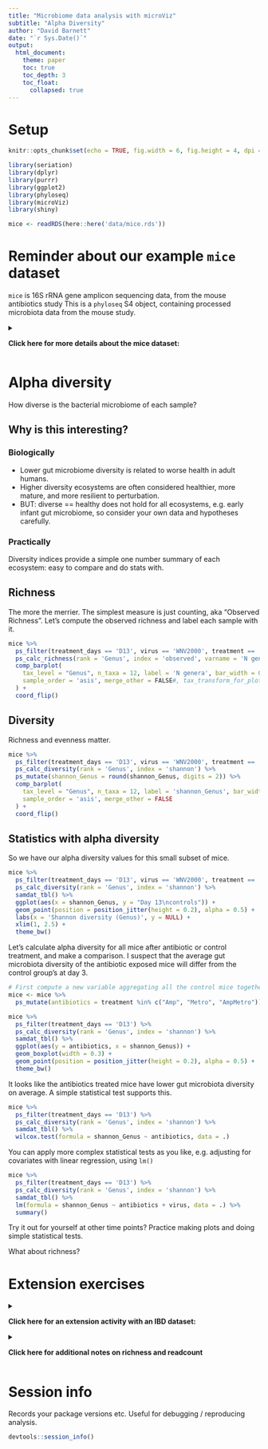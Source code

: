 ```yaml
---
title: "Microbiome data analysis with microViz"
subtitle: "Alpha Diversity"
author: "David Barnett"
date: "`r Sys.Date()`"
output: 
  html_document:
    theme: paper
    toc: true
    toc_depth: 3
    toc_float: 
      collapsed: true
---
```


# Setup

```r
knitr::opts_chunk$set(echo = TRUE, fig.width = 6, fig.height = 4, dpi = 120)
```

```r
library(seriation)
library(dplyr)
library(purrr)
library(ggplot2)
library(phyloseq)
library(microViz)
library(shiny)
```

```r
mice <- readRDS(here::here('data/mice.rds'))
```

# Reminder about our example `mice` dataset

`mice` is 16S rRNA gene amplicon sequencing data, from the mouse antibiotics study 
This is a `phyloseq` S4 object, containing processed microbiota data from the mouse study.

<details>

<summary>

**Click here for more details about the mice dataset:**

</summary>

**The mice data**

The data originate from a study on the effects of oral antibiotic administration on flavivirus infection (<https://www.ncbi.nlm.nih.gov/pubmed/29590614>).
Sequence data was generated from extracted nucleic acid from stool samples collected from individually caged mice and amplified using primers specific for the V4 region using primers 515F/806R.

The study followed flavivirus infection after the following treatments:

1)  Koolaid: Antibiotics are provided to the mice via their drinking water. As many of the antibiotics taste bad, koolaid is added as a sweetener. Therefore, the appropriate control is water spiked and labelled *koolaid*.
2)  Ampicillin (Amp): <https://en.wikipedia.org/wiki/Ampicillin>
3)  Metronidazole (Met): <https://en.wikipedia.org/wiki/Metronidazole>
4)  Ampicillin + Metronidazole (Amp+Metro)

Treatments were supplied ad libitum for 2 weeks prior to viral infection and maintained for 2 weeks post-infection.
Primary outcome was mouse survival.
Each treatment group had two subgroups of mice that were either a) left uninfected as controls or b) infected with West Nile Virus via a subcutaneous foot pad injection.

</details>

# Alpha diversity

How diverse is the bacterial microbiome of each sample?

## Why is this interesting?

### Biologically

-   Lower gut microbiome diversity is related to worse health in adult humans.
-   Higher diversity ecosystems are often considered healthier, more mature, and more resilient to perturbation.
-   BUT: diverse == healthy does not hold for all ecosystems, e.g. early infant gut microbiome, so consider your own data and hypotheses carefully.

### Practically

Diversity indices provide a simple one number summary of each ecosystem: easy to compare and do stats with.

## Richness

The more the merrier.
The simplest measure is just counting, aka "Observed Richness".
Let's compute the observed richness and label each sample with it.

```r
mice %>% 
  ps_filter(treatment_days == 'D13', virus == 'WNV2000', treatment == 'Vehicle') %>% 
  ps_calc_richness(rank = 'Genus', index = 'observed', varname = 'N genera') %>%
  comp_barplot(
    tax_level = "Genus", n_taxa = 12, label = 'N genera', bar_width = 0.7,
    sample_order = 'asis', merge_other = FALSE#, tax_transform_for_plot = 'identity'
  ) +
  coord_flip()
```

## Diversity

Richness and evenness matter.

```r
mice %>% 
  ps_filter(treatment_days == 'D13', virus == 'WNV2000', treatment == 'Vehicle') %>% 
  ps_calc_diversity(rank = 'Genus', index = 'shannon') %>%
  ps_mutate(shannon_Genus = round(shannon_Genus, digits = 2)) %>% 
  comp_barplot(
    tax_level = "Genus", n_taxa = 12, label = 'shannon_Genus', bar_width = 0.7,
    sample_order = 'asis', merge_other = FALSE
  ) +
  coord_flip()
```

## Statistics with alpha diversity

So we have our alpha diversity values for this small subset of mice.

```r
mice %>% 
  ps_filter(treatment_days == 'D13', virus == 'WNV2000', treatment == 'Vehicle') %>% 
  ps_calc_diversity(rank = 'Genus', index = 'shannon') %>%
  samdat_tbl() %>% 
  ggplot(aes(x = shannon_Genus, y = "Day 13\ncontrols")) + 
  geom_point(position = position_jitter(height = 0.2), alpha = 0.5) +
  labs(x = 'Shannon diversity (Genus)', y = NULL) +
  xlim(1, 2.5) +
  theme_bw() 
```

Let's calculate alpha diversity for all mice after antibiotic or control treatment, and make a comparison.
I suspect that the average gut microbiota diversity of the antibiotic exposed mice will differ from the control group's at day 3.

```r
# First compute a new variable aggregating all the control mice together
mice <- mice %>% 
  ps_mutate(antibiotics = treatment %in% c("Amp", "Metro", "AmpMetro"))
```

```r
mice %>% 
  ps_filter(treatment_days == 'D13') %>% 
  ps_calc_diversity(rank = 'Genus', index = 'shannon') %>%
  samdat_tbl() %>% 
  ggplot(aes(y = antibiotics, x = shannon_Genus)) +
  geom_boxplot(width = 0.3) + 
  geom_point(position = position_jitter(height = 0.2), alpha = 0.5) +
  theme_bw()
```

It looks like the antibiotics treated mice have lower gut microbiota diversity on average.
A simple statistical test supports this.

```r
mice %>% 
  ps_filter(treatment_days == 'D13') %>% 
  ps_calc_diversity(rank = 'Genus', index = 'shannon') %>%
  samdat_tbl() %>% 
  wilcox.test(formula = shannon_Genus ~ antibiotics, data = .)
```

You can apply more complex statistical tests as you like, e.g. adjusting for covariates with linear regression, using `lm()`

```r
mice %>% 
  ps_filter(treatment_days == 'D13') %>% 
  ps_calc_diversity(rank = 'Genus', index = 'shannon') %>%
  samdat_tbl() %>% 
  lm(formula = shannon_Genus ~ antibiotics + virus, data = .) %>% 
  summary()
```

Try it out for yourself at other time points?
Practice making plots and doing simple statistical tests.

What about richness?

# Extension exercises

<details>

<summary>

**Click here for an extension activity with an IBD dataset:**

</summary>


**Inflammatory Bowel Disease study**

```r
ibd <- corncob::ibd_phylo %>% 
  tax_mutate(Species = NULL) %>% # ibd_phylo Species column was blank -> deleted
  ps_mutate(disease = ibd == 'ibd', ibd = NULL) # adds disease state indicator variable
```

`ibd` is another phyloseq object containing 16S rRNA gene amplicon sequencing data, from a 2012 study of Inflammatory Bowel Disease in children and young adults.

It's "old" data: they used 454 Pyrosequencing, and clustered the raw sequences into "OTUs".

Have a look at the data, like we did before for the `mice` dataset.

```r
ibd
```

```r
#
```

You can perform alpha diversity analysis: Try comparing the alpha diversity of the IBD patients against the healthy controls.

```r
#
```


</details>

<details>

<summary>

**Click here for additional notes on richness and readcount**

</summary>

**Additional notes on richness and readcount**

Simple approaches like Observed Richness are sensitive to what ecologists call "sampling effort".
For macroecologists, this is actually how much time/effort you spent trying to count all the organisms present in an ecosystem.
In our case, the amount of total reads obtained represents the sampling effort: more reads, more effort.
Indeed we can see that the samples with a much lower readcount have lower observed richness.

(Furthermore, as this richness estimate is based on a sample, and not the actual ecosystem, the richness estimate actually has quantifiable uncertainty too.)

```r
mice %>% 
  ps_filter(treatment_days == 'D13', virus == 'WNV2000', treatment == 'Amp') %>%
  ps_calc_richness(rank = 'Genus', index = 'observed', varname = 'N genera') %>%
  comp_barplot(
    tax_level = "Genus", n_taxa = 12, label = 'N genera', bar_width = 0.7,
    sample_order = 'asis', merge_other = FALSE, tax_transform_for_plot = 'identity'
  )
```

```r
mice %>% 
  ps_calc_richness(rank = 'Genus', index = 'observed', varname = 'genera') %>%
  ps_mutate(readcount = sample_sums(mice)) %>% 
  samdat_tbl() %>% 
  ggplot(aes(readcount, genera)) + 
  geom_point(alpha = 0.4, size = 2.5) +
  theme_bw(14)
```

**What to do:**

1)  **Simple solution**: Ignore the problem. Whilst you can't interpret the richness of any individual sample as being correct, it is still usually valid to compare richness across groups of samples, as the readcount variation is only random noise, and should be uncorrelated with your grouping variable (but do check this).
2)  **Harder solution**: Explore more rigorous methods like `breakaway` by Amy Willis and team. <https://www.frontiersin.org/articles/10.3389/fmicb.2019.02407/full>

</details>


# Session info

Records your package versions etc.
Useful for debugging / reproducing analysis.

```r
devtools::session_info()
```
